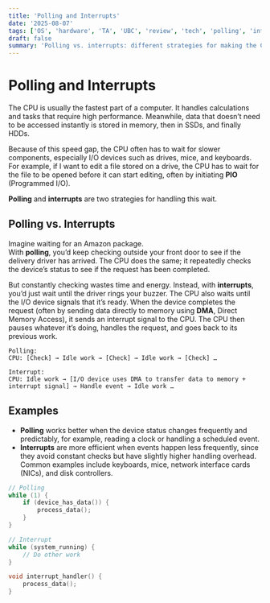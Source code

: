 ```yaml
---
title: 'Polling and Interrupts'
date: '2025-08-07'
tags: ['OS', 'hardware', 'TA', 'UBC', 'review', 'tech', 'polling', 'interrupt']
draft: false
summary: 'Polling vs. interrupts: different strategies for making the CPU wait for I/O.'
---
```


# Polling and Interrupts

The CPU is usually the fastest part of a computer. It handles calculations and tasks that require high performance. Meanwhile, data that doesn’t need to be accessed instantly is stored in memory, then in SSDs, and finally HDDs.

Because of this speed gap, the CPU often has to wait for slower components, especially I/O devices such as drives, mice, and keyboards. For example, if I want to edit a file stored on a drive, the CPU has to wait for the file to be opened before it can start editing, often by initiating **PIO** (Programmed I/O).

**Polling** and **interrupts** are two strategies for handling this wait.

## Polling vs. Interrupts

Imagine waiting for an Amazon package.  
With **polling**, you’d keep checking outside your front door to see if the delivery driver has arrived. The CPU does the same; it repeatedly checks the device’s status to see if the request has been completed.

But constantly checking wastes time and energy. Instead, with **interrupts**, you’d just wait until the driver rings your buzzer. The CPU also waits until the I/O device signals that it’s ready. When the device completes the request (often by sending data directly to memory using **DMA**, Direct Memory Access), it sends an interrupt signal to the CPU. The CPU then pauses whatever it’s doing, handles the request, and goes back to its previous work.

```
Polling:
CPU: [Check] → Idle work → [Check] → Idle work → [Check] …

Interrupt:
CPU: Idle work → [I/O device uses DMA to transfer data to memory + interrupt signal] → Handle event → Idle work …
```

## Examples

- **Polling** works better when the device status changes frequently and predictably, for example, reading a clock or handling a scheduled event.
- **Interrupts** are more efficient when events happen less frequently, since they avoid constant checks but have slightly higher handling overhead. Common examples include keyboards, mice, network interface cards (NICs), and disk controllers.

```c
// Polling
while (1) {
    if (device_has_data()) {
        process_data();
    }
}

// Interrupt
while (system_running) {
    // Do other work
}

void interrupt_handler() {
    process_data();
}
```
